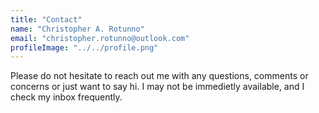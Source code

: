 ```yaml
---
title: "Contact"
name: "Christopher A. Rotunno"
email: "christopher.rotunno@outlook.com"
profileImage: "../../profile.png"
---
```



Please do not hesitate to reach out me with any questions, comments or concerns or just want to say hi. I may not be immedietly available, and I check my inbox frequently.
